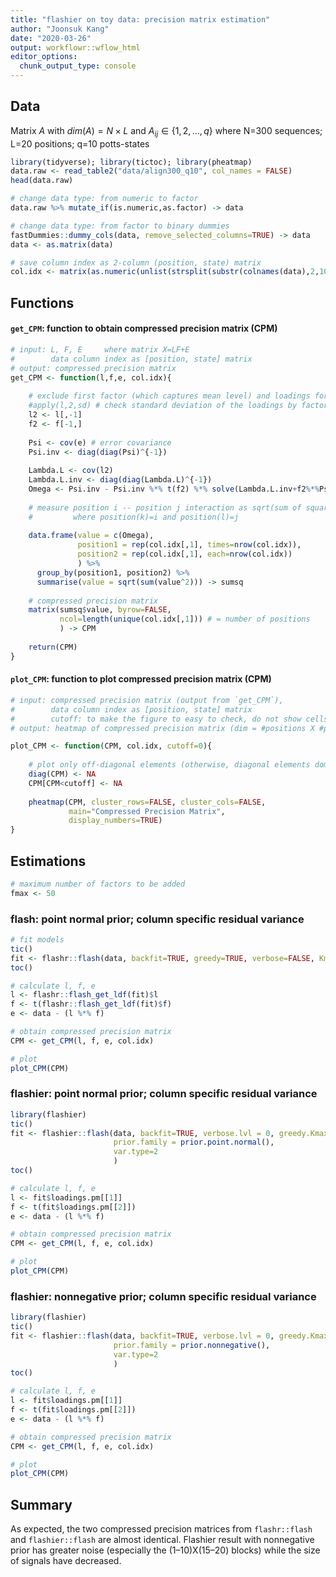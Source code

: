 ```yaml
---
title: "flashier on toy data: precision matrix estimation"
author: "Joonsuk Kang"
date: "2020-03-26"
output: workflowr::wflow_html
editor_options:
  chunk_output_type: console
---
```




## Data

Matrix $A$ with $dim(A)=N \times L$ and $A_{ij}\in \{1,2,\dots,q\}$ 
where N=300 sequences; L=20 positions; q=10 potts-states

```r
library(tidyverse); library(tictoc); library(pheatmap)
data.raw <- read_table2("data/align300_q10", col_names = FALSE)
head(data.raw)

# change data type: from numeric to factor
data.raw %>% mutate_if(is.numeric,as.factor) -> data

# change data type: from factor to binary dummies
fastDummies::dummy_cols(data, remove_selected_columns=TRUE) -> data
data <- as.matrix(data)

# save column index as 2-column (position, state) matrix
col.idx <- matrix(as.numeric(unlist(strsplit(substr(colnames(data),2,100), "_"))), byrow=TRUE, ncol=2)
```


## Functions

#### `get_CPM`: function to obtain compressed precision matrix (CPM)

```r
# input: L, F, E     where matrix X=LF+E
#        data column index as [position, state] matrix
# output: compressed precision matrix
get_CPM <- function(l,f,e, col.idx){
  
    # exclude first factor (which captures mean level) and loadings for numerical stability
    #apply(l,2,sd) # check standard deviation of the loadings by factors
    l2 <- l[,-1]
    f2 <- f[-1,]
    
    Psi <- cov(e) # error covariance
    Psi.inv <- diag(diag(Psi)^{-1})
    
    Lambda.L <- cov(l2)
    Lambda.L.inv <- diag(diag(Lambda.L)^{-1})
    Omega <- Psi.inv - Psi.inv %*% t(f2) %*% solve(Lambda.L.inv+f2%*%Psi.inv%*%t(f2)) %*% f2 %*% Psi.inv
  
    # measure position i -- position j interaction as sqrt(sum of squares of Omega_{k, l})
    #         where position(k)=i and position(l)=j
    
    data.frame(value = c(Omega),
               position1 = rep(col.idx[,1], times=nrow(col.idx)),
               position2 = rep(col.idx[,1], each=nrow(col.idx))
               ) %>%
      group_by(position1, position2) %>%
      summarise(value = sqrt(sum(value^2))) -> sumsq
    
    # compressed precision matrix
    matrix(sumsq$value, byrow=FALSE, 
           ncol=length(unique(col.idx[,1])) # = number of positions
           ) -> CPM
    
    return(CPM)
}
```


#### `plot_CPM`: function to plot compressed precision matrix (CPM)

```r
# input: compressed precision matrix (output from `get_CPM`), 
#        data column index as [position, state] matrix
#        cutoff: to make the figure to easy to check, do not show cells with values < cutoff
# output: heatmap of compressed precision matrix (dim = #positions X #positions)

plot_CPM <- function(CPM, col.idx, cutoff=0){
  
    # plot only off-diagonal elements (otherwise, diagonal elements dominate visually)
    diag(CPM) <- NA
    CPM[CPM<cutoff] <- NA
    
    pheatmap(CPM, cluster_rows=FALSE, cluster_cols=FALSE,
             main="Compressed Precision Matrix",
             display_numbers=TRUE)
}
```


## Estimations

```r
# maximum number of factors to be added
fmax <- 50
```


### flash: point normal prior; column specific residual variance

```r
# fit models
tic()
fit <- flashr::flash(data, backfit=TRUE, greedy=TRUE, verbose=FALSE, Kmax=fmax)
toc()

# calculate l, f, e
l <- flashr::flash_get_ldf(fit)$l
f <- t(flashr::flash_get_ldf(fit)$f)
e <- data - (l %*% f) 

# obtain compressed precision matrix
CPM <- get_CPM(l, f, e, col.idx)

# plot
plot_CPM(CPM)
```


### flashier: point normal prior; column specific residual variance

```r
library(flashier)
tic()
fit <- flashier::flash(data, backfit=TRUE, verbose.lvl = 0, greedy.Kmax = fmax, 
                       prior.family = prior.point.normal(),
                       var.type=2
                       ) 
toc()

# calculate l, f, e
l <- fit$loadings.pm[[1]]
f <- t(fit$loadings.pm[[2]])
e <- data - (l %*% f) 

# obtain compressed precision matrix
CPM <- get_CPM(l, f, e, col.idx)

# plot
plot_CPM(CPM)
```


### flashier: nonnegative prior; column specific residual variance

```r
library(flashier)
tic()
fit <- flashier::flash(data, backfit=TRUE, verbose.lvl = 0, greedy.Kmax = fmax, 
                       prior.family = prior.nonnegative(),
                       var.type=2
                       ) 
toc()

# calculate l, f, e
l <- fit$loadings.pm[[1]]
f <- t(fit$loadings.pm[[2]])
e <- data - (l %*% f) 

# obtain compressed precision matrix
CPM <- get_CPM(l, f, e, col.idx)

# plot
plot_CPM(CPM)
```


## Summary

As expected, the two compressed precision matrices from `flashr::flash` and `flashier::flash` are almost identical. Flashier result with nonnegative prior has greater noise (especially the (1--10)X(15--20) blocks) while the size of signals have decreased.
